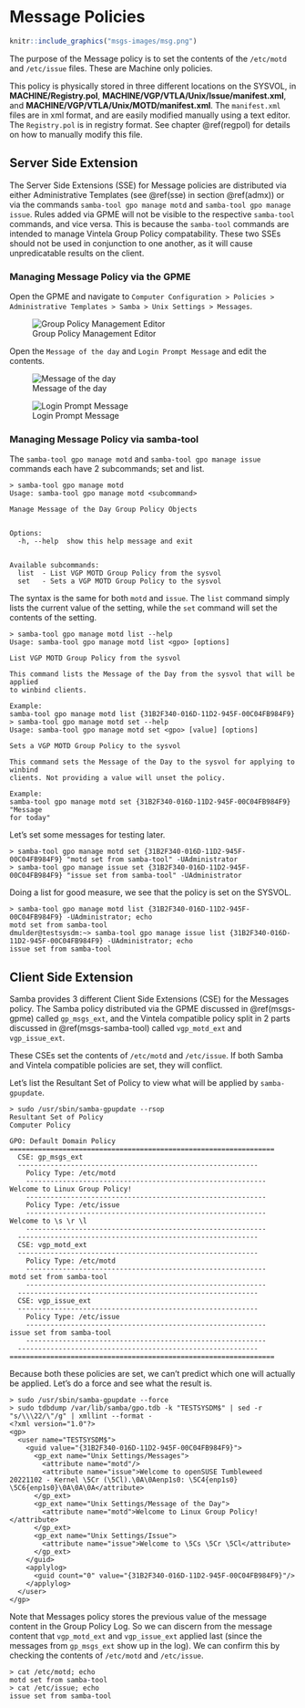 # Message Policies {#msgs}

```r
knitr::include_graphics("msgs-images/msg.png")
```

The purpose of the Message policy is to set the contents of the `/etc/motd` and `/etc/issue` files. These are Machine only policies.

This policy is physically stored in three different locations on the SYSVOL, in **MACHINE/Registry.pol**, **MACHINE/VGP/VTLA/Unix/Issue/manifest.xml**, and **MACHINE/VGP/VTLA/Unix/MOTD/manifest.xml**. The `manifest.xml` files are in xml format, and are easily modified manually using a text editor. The `Registry.pol` is in registry format. See chapter \@ref(regpol) for details on how to manually modify this file.

## Server Side Extension

The Server Side Extensions (SSE) for Message policies are distributed via either Administrative Templates (see \@ref(sse) in section \@ref(admx)) or via the commands `samba-tool gpo manage motd` and `samba-tool gpo manage issue`. Rules added via GPME will not be visible to the respective `samba-tool` commands, and vice versa. This is because the `samba-tool` commands are intended to manage Vintela Group Policy compatability. These two SSEs should not be used in conjunction to one another, as it will cause unpredicatable results on the client.

### Managing Message Policy via the GPME {#msgs-gpme}

Open the GPME and navigate to `Computer Configuration > Policies > Administrative Templates > Samba > Unix Settings > Messages`.

![Group Policy Management Editor](msgs-images/gpme.png)

Open the `Message of the day` and `Login Prompt Message` and edit the contents.

![Message of the day](msgs-images/motd.png)

![Login Prompt Message](msgs-images/issue.png)

### Managing Message Policy via samba-tool {#msgs-samba-tool}

The `samba-tool gpo manage motd` and `samba-tool gpo manage issue` commands each have 2 subcommands; set and list.

```
> samba-tool gpo manage motd
Usage: samba-tool gpo manage motd <subcommand>

Manage Message of the Day Group Policy Objects


Options:
  -h, --help  show this help message and exit


Available subcommands:
  list  - List VGP MOTD Group Policy from the sysvol
  set   - Sets a VGP MOTD Group Policy to the sysvol
```

The syntax is the same for both `motd` and `issue`. The `list` command simply lists the current value of the setting, while the `set` command will set the contents of the setting.

```
> samba-tool gpo manage motd list --help
Usage: samba-tool gpo manage motd list <gpo> [options]

List VGP MOTD Group Policy from the sysvol

This command lists the Message of the Day from the sysvol that will be applied
to winbind clients.

Example:
samba-tool gpo manage motd list {31B2F340-016D-11D2-945F-00C04FB984F9}
> samba-tool gpo manage motd set --help
Usage: samba-tool gpo manage motd set <gpo> [value] [options]

Sets a VGP MOTD Group Policy to the sysvol

This command sets the Message of the Day to the sysvol for applying to winbind
clients. Not providing a value will unset the policy.

Example:
samba-tool gpo manage motd set {31B2F340-016D-11D2-945F-00C04FB984F9} "Message
for today"
```

Let's set some messages for testing later.

```
> samba-tool gpo manage motd set {31B2F340-016D-11D2-945F-00C04FB984F9} "motd set from samba-tool" -UAdministrator
> samba-tool gpo manage issue set {31B2F340-016D-11D2-945F-00C04FB984F9} "issue set from samba-tool" -UAdministrator
```

Doing a list for good measure, we see that the policy is set on the SYSVOL.

```
> samba-tool gpo manage motd list {31B2F340-016D-11D2-945F-00C04FB984F9} -UAdministrator; echo
motd set from samba-tool
dmulder@testsysdm:~> samba-tool gpo manage issue list {31B2F340-016D-11D2-945F-00C04FB984F9} -UAdministrator; echo
issue set from samba-tool
```

## Client Side Extension

Samba provides 3 different Client Side Extensions (CSE) for the Messages policy. The Samba policy distributed via the GPME discussed in \@ref(msgs-gpme) called `gp_msgs_ext`, and the Vintela compatible policy split in 2 parts discussed in \@ref(msgs-samba-tool) called `vgp_motd_ext` and `vgp_issue_ext`.

These CSEs set the contents of `/etc/motd` and `/etc/issue`. If both Samba and Vintela compatible policies are set, they will conflict.

Let's list the Resultant Set of Policy to view what will be applied by `samba-gpupdate`.

```
> sudo /usr/sbin/samba-gpupdate --rsop
Resultant Set of Policy
Computer Policy

GPO: Default Domain Policy
=================================================================
  CSE: gp_msgs_ext
  -----------------------------------------------------------
    Policy Type: /etc/motd
    -----------------------------------------------------------
Welcome to Linux Group Policy!
    -----------------------------------------------------------
    Policy Type: /etc/issue
    -----------------------------------------------------------
Welcome to \s \r \l
    -----------------------------------------------------------
  -----------------------------------------------------------
  CSE: vgp_motd_ext
  -----------------------------------------------------------
    Policy Type: /etc/motd
    -----------------------------------------------------------
motd set from samba-tool
    -----------------------------------------------------------
  -----------------------------------------------------------
  CSE: vgp_issue_ext
  -----------------------------------------------------------
    Policy Type: /etc/issue
    -----------------------------------------------------------
issue set from samba-tool
    -----------------------------------------------------------
  -----------------------------------------------------------
=================================================================
```

Because both these policies are set, we can't predict which one will actually be applied. Let's do a force and see what the result is.

```
> sudo /usr/sbin/samba-gpupdate --force
> sudo tdbdump /var/lib/samba/gpo.tdb -k "TESTSYSDM$" | sed -r "s/\\\22/\"/g" | xmllint --format -
<?xml version="1.0"?>
<gp>
  <user name="TESTSYSDM$">
    <guid value="{31B2F340-016D-11D2-945F-00C04FB984F9}">
      <gp_ext name="Unix Settings/Messages">
        <attribute name="motd"/>
        <attribute name="issue">Welcome to openSUSE Tumbleweed 20221102 - Kernel \5Cr (\5Cl).\0A\0Aenp1s0: \5C4{enp1s0} \5C6{enp1s0}\0A\0A\0A</attribute>
      </gp_ext>
      <gp_ext name="Unix Settings/Message of the Day">
        <attribute name="motd">Welcome to Linux Group Policy!</attribute>
      </gp_ext>
      <gp_ext name="Unix Settings/Issue">
        <attribute name="issue">Welcome to \5Cs \5Cr \5Cl</attribute>
      </gp_ext>
    </guid>
    <applylog>
      <guid count="0" value="{31B2F340-016D-11D2-945F-00C04FB984F9}"/>
    </applylog>
  </user>
</gp>
```

Note that Messages policy stores the previous value of the message content in the Group Policy Log. So we can discern from the message content that `vgp_motd_ext` and `vgp_issue_ext` applied last (since the messages from `gp_msgs_ext` show up in the log). We can confirm this by checking the contents of `/etc/motd` and `/etc/issue`.

```
> cat /etc/motd; echo
motd set from samba-tool
> cat /etc/issue; echo
issue set from samba-tool
```
